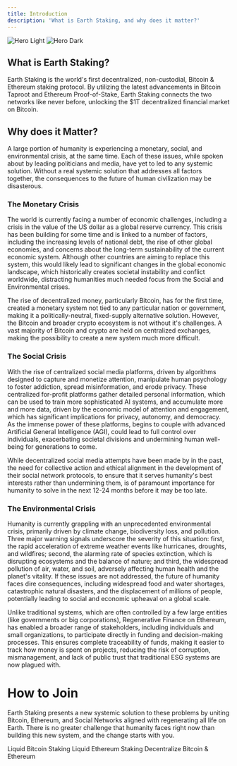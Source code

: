 ```yaml
---
title: Introduction
description: 'What is Earth Staking, and why does it matter?'
---
```


<img
  className="block dark:hidden"
  src="/images/intro.png"
  alt="Hero Light"
/>
<img
  className="hidden dark:block"
  src="/images/intro.png"
  alt="Hero Dark"
/>

## What is Earth Staking?

Earth Staking is the world's first decentralized, non-custodial, Bitcoin & Ethereum staking protocol. By utilizing the latest advancements in Bitcoin Taproot and Ethereum Proof-of-Stake, Earth Staking connects the two networks like never before,
unlocking the $1T decentralized financial market on Bitcoin.

## Why does it Matter?

A large portion of humanity is experiencing a monetary, social, and environmental crisis, at the same time. Each of these issues, while spoken about by leading politicians and media, have yet to led to any systemic solution. Without a real systemic solution that addresses all factors together, the consequences to the future of human civilization may be disasterous.

### The Monetary Crisis

The world is currently facing a number of economic challenges, including a crisis in the value of the US dollar as a global 
reserve currency. This crisis has been building for some time and is linked to a number of factors, including the increasing 
levels of national debt, the rise of other global economies, and concerns about the long-term sustainability of the current 
economic system. Although other countries are aiming to replace this system, this would likely lead to significant changes in 
the global economic landscape, which historically creates societal instability and conflict worldwide, 
distracting humanities much needed focus from the Social and Environmental crises.

The rise of decentralized money, particularly Bitcoin, has for the first time, created a monetary system not tied to any particular nation or government, making it a politically-neutral, fixed-supply alternative solution. However, 
the Bitcoin and broader crypto ecosystem is not without it's challenges. A vast majority of Bitcoin and crypto are held on centralized exchanges, making the possibility to create a new system much more difficult.

### The Social Crisis

With the rise of centralized social media platforms, driven by algorithms designed to capture and monetize attention, manipulate human psychology to foster addiction, spread misinformation, and erode privacy. 
These centralized for-profit platforms gather detailed personal information, which can be used to train more sophisticated AI systems, and accumulate more and more data, driven by the economic model of attention and engagement, which has significant implications for privacy, autonomy, and democracy.
As the immense power of these platforms, begins to couple with advanced Artificial General Intelligence (AGI), could lead to full control over individuals, exacerbating societal divisions and undermining human well-being for generations to come.

While decentralized social media attempts have been made by in the past, the need for collective action and ethical alignment in the development of their social network protocols, to ensure that it serves humanity's best interests rather than undermining them, is of paramount importance for humanity to solve in the next 12-24 months before it may be too late.

### The Environmental Crisis

Humanity is currently grappling with an unprecedented environmental crisis, primarily driven by climate change, biodiversity loss, and pollution. Three major warning signals underscore the severity of this situation: first, the rapid acceleration of extreme weather events like hurricanes, droughts, and wildfires; 
second, the alarming rate of species extinction, which is disrupting ecosystems and the balance of nature; and third, the widespread pollution of air, water, and soil, adversely affecting human health and the planet's vitality. If these issues are not addressed, the future of humanity faces dire consequences, 
including widespread food and water shortages, catastrophic natural disasters, and the displacement of millions of people, potentially leading to social and economic upheaval on a global scale.

Unlike traditional systems, which are often controlled by a few large entities (like governments or big corporations), Regenerative Finance on Ethereum, has enabled a broader range of stakeholders, including individuals and small organizations, to participate directly in funding and decision-making processes.
This ensures complete traceability of funds, making it easier to track how money is spent on projects, reducing the risk of corruption, mismanagement, and lack of public trust that traditional ESG systems are now plagued with.

# How to Join

Earth Staking presents a new systemic solution to these problems by uniting Bitcoin, Ethereum, and Social Networks aligned with regenerating all life on Earth. There is no greater challenge that humanity faces right now than building this new system, and the change starts with you. 

<CardGroup cols={2}>
  <Card
    title="Stake Bitcoin"
    icon="bitcoin"
    href="/earth-staking#bitcoin"
  >
    Liquid Bitcoin Staking
  </Card>
  <Card
    title="Stake Ethereum"
    icon="ethereum"
    href="/earth-staking#ethereum"
  >
    Liquid Ethereum Staking
  </Card>
</CardGroup>
<CardGroup cols={1}>
  <Card
    title="Earth Farming"
    icon="heart"
    href="/earth-farming"
  >
    Decentralize Bitcoin & Ethereum
  </Card>
</CardGroup>